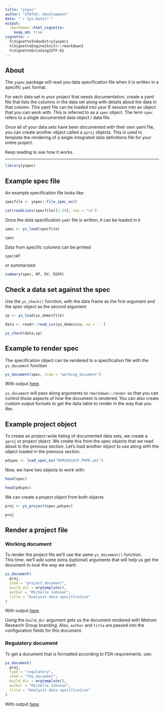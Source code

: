 ```yaml
---
title: "yspec"
author: "STATUS: development"
date: "`r Sys.Date()`"
output: 
  rmarkdown::html_vignette: 
    keep_md: true
vignette: >
  %\VignetteIndexEntry{yspec}
  %\VignetteEngine{knitr::rmarkdown}
  %\VignetteEncoding{UTF-8}
---
```




## About

The `yspec` package will read you data specification file when it is written 
in a specific `yaml` format.  

For each data set in your project that needs documentation, create
a yaml file that lists the columns in the data set along with details 
about the data in that column.  This yaml file can be loaded into your 
R session into an object that you can work with. This is referred to as
a `spec` object.  The term `spec` refers to a single documented data object / 
data file. 

Once all of your data sets have been documented with their own yaml file, 
you can create another object called a `yproj` objects.  This is used to 
template the rendering of a single integrated data definitions file for 
your entire project. 

Keep reading to see how it works.
<hr>

```r
library(yspec)
```

## Example spec file

An example specification file looks like:

```r
specfile <- yspec::file_spec_ex()

cat(readLines(specfile)[1:29], sep = "\n")
```


Once the data specification `yaml` file is written, 
it can be loaded in `R`

```r
spec <- ys_load(specfile)

spec
```

Data from specific columns can be printed
```r
spec$WT
```

or summarized
```r
summary(spec, WT, DV, EGFR)
```


## Check a data set against the spec

Use the `ys_check()` function, with the data frame as the first argument 
and the spec object as the second argument

```r
sp <- ys_load(ys_demo$file)

data <- readr::read_csv(ys_demo$csv, na = '.')

ys_check(data,sp)

```


## Example to render spec

The specification object can be rendered to a specification file with the 
`ys_document` function

```r
ys_document(spec, stem = "working_document")
```

With output [here](working_document.pdf).

`ys_document` will pass along arguments to `rmarkdown::render` so that you 
can control those aspects of how the document is rendered. You can also 
create custom output formats to get the data table to render in the way that you
like.

## Example project object

To create an project-wide listing of documented data sets, we create a 
`yproj` or project object.  We create this from the spec objects that we 
read about in the previous section.  Let's load another object to use along 
with the object loaded in the previous section.

```r
pdspec <- load_spec_ex("DEM104101F_PKPD.yml")
```

Now, we have two objects to work with:

```r
head(spec)

head(pdspec)
```

We can create a project object from both objects
```r
proj <- ys_project(spec,pdspec)

proj
```



## Render a project file

### Working document

To render the project file we'll use the same `ys_document()` function.  
This time, we'll add some extra (optional) arguments that will help us 
get the document to look the way we want:

```r
ys_document(
  proj, 
  stem = "project_document", 
  build_dir = mrgtemplate(),
  author = "Michelle Johnson", 
  title = "Analysis data specification"
)
```

With output [here](project_document.pdf).

Using the `build_dir` argument gets us the document rendered with Metrum 
Research Group branding.  Also, `author` and `title` are passed into the
configuration fields for this document.


### Regulatory document 

To get a document that is formatted according to FDA requirements, use:

```r
ys_document(
  proj, 
  type = "regulatory",
  stem = "fda_document", 
  build_dir = mrgtemplate(),
  author = "Michelle Johnson", 
  title = "Analysis data specification"
)
```
With output [here](fda_document.pdf).


